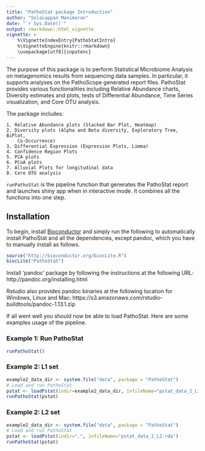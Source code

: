 ```yaml
---
title: "PathoStat package Introduction"
author: "Solaiappan Manimaran"
date: "`r Sys.Date()`"
output: rmarkdown::html_vignette
vignette: >
    %\VignetteIndexEntry{PathoStatIntro}
    %\VignetteEngine{knitr::rmarkdown}
    \usepackage[utf8]{inputenc}
---
```

The purpose of this package is to perform Statistical Microbiome Analysis on 
metagenomics results from sequencing data samples. In particular, it supports 
analyses on the PathoScope generated report files. PathoStat provides various 
functionalities including Relative Abundance charts, Diversity estimates and 
plots, tests of Differential Abundance, Time Series visualization, and 
Core OTU analysis.

The package includes:

    1. Relative Abundance plots (Stacked Bar Plot, Heatmap)
    2. Diversity plots (Alpha and Beta diversity, Exploratory Tree, BiPlot, 
        Co-Occurrence)
    3. Differential Expression (Expression Plots, Limma)
    4. Confidence Region Plots
    5. PCA plots
    6. PCoA plots
    7. Alluvial Plots for longitudinal data
    8. Core OTU analysis

`runPathoStat` is the pipeline function that generates the PathoStat report
and launches shiny app when in interactive mode. It combines all the functions 
into one step.

## Installation

To begin, install [Bioconductor](http://www.bioconductor.org/) and simply
run the following to automatically install PathoStat and all the dependencies, 
except pandoc, which you have to manually install as follows.

```r
source("http://bioconductor.org/biocLite.R")
biocLite("PathoStat")
```
Install 'pandoc' package by following the instructions at the following URL:
http://pandoc.org/installing.html

Rstudio also provides pandoc binaries at the following location for Windows, 
Linux and Mac:
https://s3.amazonaws.com/rstudio-buildtools/pandoc-1.13.1.zip 

If all went well you should now be able to load PathoStat. 
Here are some examples usage of the pipeline.

### Example 1: Run PathoStat
```r
runPathoStat()
```

### Example 2: L1 set
```r
example2_data_dir <- system.file("data", package = "PathoStat")
# Load and run PathoStat
pstat <- loadPstat(indir=example2_data_dir, infileName="pstat_data_2_L1.rda")
runPathoStat(pstat)
```
### Example 2: L2 set
```r
example2_data_dir <- system.file("data", package = "PathoStat")
# Load and run PathoStat
pstat <- loadPstat(indir=".", infileName="pstat_data_2_L2.rda")
runPathoStat(pstat)
```
